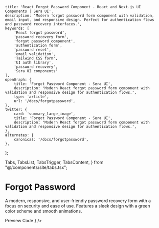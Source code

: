     title: 'React Forgot Password Component - React and Next.js UI Components | Sera UI',
    description: 'Modern forgot password form component with validation, email input, and responsive design. Perfect for authentication flows and password recovery interfaces.',
    keywords: [
        'React forgot password',
        'password recovery form',
        'forgot password component',
        'authentication form',
        'password reset',
        'email validation',
        'Tailwind CSS form',
        'UI auth library',
        'password recovery',
        'Sera UI components'
    ],
    openGraph: {
        title: 'Forgot Password Component - Sera UI',
        description: 'Modern React forgot password form component with validation and responsive design for authentication flows.',
        type: 'article',
        url: '/docs/forgotpassword',
    },
    twitter: {
        card: 'summary_large_image',
        title: 'Forgot Password Component - Sera UI',
        description: 'Modern React forgot password form component with validation and responsive design for authentication flows.',
    },
    alternates: {
        canonical: '/docs/forgotpassword',
    },
};

  Tabs,
  TabsList,
  TabsTrigger,
  TabsContent,
} from "@/components/site/tabs.tsx";



# Forgot Password <AI dir="left"/>
A modern, responsive, and user-friendly password recovery form with a focus on security and ease of use. Features a sleek design with a green color scheme and smooth animations.

<Tabs defaultValue="preview" className="">
  <TabsList>
    <TabsTrigger value="preview">Preview</TabsTrigger>
    <TabsTrigger value="code">Code</TabsTrigger>
  </TabsList>
  <TabsContent value="preview">
    <ComponentRenderer component={<ForgotPassword />} />
  </TabsContent>
  <TabsContent value="code">
    <CodeBlock filePath="src/app/docs/forgotpassword/forgotpassword.tsx" />
  </TabsContent>
</Tabs>

